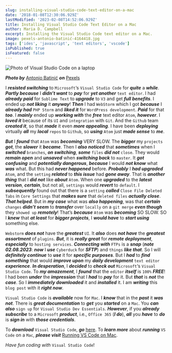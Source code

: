 ```yaml
---
slug: installing-visual-studio-code-text-editor-on-a-mac
date: '2018-01-08T12:30:06.929Z'
lastModified: '2023-02-08T14:52:06.929Z'
title: Installing Visual Studio Code Text Editor on a Mac
author: Maria D. Campbell
excerpt: Installing the Visual Studio Code text editor on a Mac.
image: pexels-antonio-batinić-4164418.jpg
tags: ['ides', 'javascript', 'text editors', 'vscode']
isPublished: true
isFeatured: false
---
```


![Photo of Visual Studio Code on a laptop](pexels-antonio-batinić-4164418.jpg)

***Photo by*** [Antonio Batinić](ttps://www.pexels.com/@antonio-batinic-2573434/) ***on*** [Pexels](https://www.pexels.com/photo/black-screen-with-code-4164418/)

I ***resisted switching*** to `Microsoft`‘s `Visual Studio Code` for ***quite*** a
***while***. ***Partly because*** I ***didn’t want*** to ***pay*** for ***yet another*** `text editor`. I had ***already paid*** for `Sublime Text` to ***upgrade*** to `V3` and get ***full benefits***. I ended up ***not liking*** it ***anyway***! ***Then*** I had `WebStorm` which I got ***because*** I **_already had_** `PHP Storm` and ***liked it*** for `WordPress development`. ***Paid*** for that
***too***. I **_mainly_** ended up **_working with_** the ***free*** text editor
`Atom`, ***however***. I **_loved it_** because of its `UI` and `integration` with
`Git`. And the `Github` team ***created it***, so that ***made*** it even ***more appealing***. I have been **_deploying_** virtually ***all*** my ***local*** `repos` to
`Github`, so ***using*** `Atom` just ***made sense*** to ***me***.

***But*** I ***found*** that `Atom` was **_becoming_** VERY SLOW. The ***bigger*** my `projects` ***got***, the ***slower*** it ***became***. Then I ***also noticed*** that ***sometimes*** when I ***switched*** `branches`, ***on switching***, ***some*** `files` ***did not*** `close`. They would ***remain open*** and ***unsaved*** when ***switching back*** to `master`. It ***got confusing*** and ***potentially dangerous***, ***because*** I would ***not know*** what ***was*** what. But this had ***never happened*** before. ***Probably*** I ***had upgraded*** `Atom`, and the `setting` ***related*** to ***this issue*** had ***gone away***. That is ***another thing*** that I ***did not*** like ***about*** `Atom`. When one
***upgraded*** to the ***latest version***, ***certain***, but not all, `settings` would ***revert*** to `default`. I ***subsequently*** found out that there is a `setting` ***called*** `Close File Deleted Tabs` in `Core Settings` that ***makes sure*** that `deleted files` **_actually close_**. ***That helped***. But in ***my case*** what was ***also happening***, was that ***certain*** `changes` ***didn’t*** ***seem*** to ***transfer*** over `locally` on a `git merge` ***even though*** they `showed up` ***remotely***! That’s ***because*** `Atom` was ***becoming*** SO SLOW. SO I ***knew*** that ***at least*** for ***bigger projects***, I ***would have*** to
***start using*** something else.

`Webstorm` ***does not*** have the **_greatest_** `UI`. It ***also*** does ***not have*** the ***greatest assortment*** of `plugins`. ***But***, it is ***really great*** for ***remote deployment***, ***especially*** to `hosting services`. **_Connecting with_** `FTPs` is a **_snap_** (***note 02.08.2023***: ***now*** I ***use*** `Cyberduck` for ***SFTP***) and `things` ***like that***. So I will ***definitely continue*** to ***use*** it for ***specific purposes***. But I ***had*** to ***find something*** that would ***improve upon*** my ***daily development*** `text editor` ***experience***. ***In desperation***, I ***decided*** to ***check out***
`Microsoft`‘s `Visual Studio Code`. To ***my amazement***, I ***found*** that the
`editor` ***itself*** is `100%` ***FREE***! I had been ***under*** the ***impression*** that I ***had*** to ***pay*** for it. But ***that*** is ***not*** the ***case***. So I ***immediately downloaded*** it and ***installed*** it. I am ***writing*** this `blog post` with it ***right now***.

`Visual Studio Code` is ***available*** now for `Mac`. I ***know*** that in the ***past*** it ***was not***. There is ***great documentation*** to ***get*** you ***started*** on a `Mac`. You ***can also*** `sign up` for `Visual Studio Dev Essentials`. ***However***, if you **_already subscribe_** to a `Microsoft` ***product***, i.e., `Office 365` (***I do***), ***all*** you ***have*** to ***do*** is ***sign in*** with ***those credentials***.

To ***download*** `Visual Studio Code`, ***go*** [here](https://code.visualstudio.com/). To ***learn more*** about ***running*** `VS Code` on a `Mac`, ***please visit***
[Running VS Code on Mac](https://code.visualstudio.com/docs/setup/mac).

*Have fun coding with* `Visual Studio Code`!
